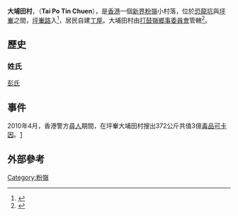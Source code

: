'''大埔田村'''，（'''Tai Po Tin Chuen'''），是[[香港|香港]]一個[[新界|新界]][[粉嶺|粉嶺]]小村落，位於[[恐龍坑|恐龍坑]]與[[坪輋|坪輋]]之間，[[坪輋路|坪輋路]]入<ref>{{cite web| language =zh-hant| publisher =雅虎香港| title =地產 - 大埔田村| url =http://hk.realestate.yahoo.com/estate.html?c=9290| accessdate =2010-04-29}}{{dead link|date=2017年12月 |bot=InternetArchiveBot |fix-attempted=yes }}</ref>，居民自建[[丁屋|丁屋]]。大埔田村由[[打鼓嶺_(北區)|打鼓嶺]][[鄉事委員會|鄉事委員會]]管轄<ref>{{cite web | language = zh-hant | publisher = 香港地方 | title = 新界東認可鄉村 | url = http://www.hk-place.com/viewtext.php?id=149 | accessdate = 2010-04-29 | archive-date = 2020-01-10 | archive-url = https://web.archive.org/web/20200110005228/http://www.hk-place.com/viewtext.php?id=149 | dead-url = no }}</ref>。

== 歷史 ==

=== 姓氏 ===

[[彭氏|彭氏]]

== 事件 ==
2010年4月，香港警方[[尋人|尋人]]期間，在坪輋大埔田村搜出372公斤共值3億[[毒品|毒品]][[可卡因|可卡因]]。[http://www.hkdailynews.com.hk/news.php?id=98001]{{dead link|date=2017年12月 |bot=InternetArchiveBot |fix-attempted=yes }}

== 外部參考 ==
{{reflist}}
{{香港地理小作品}}

[[Category:粉嶺|Category:粉嶺]]
